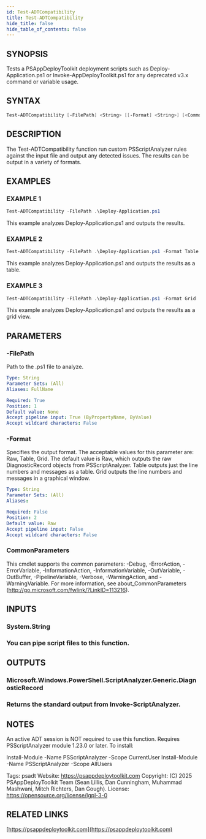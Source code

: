 ```yaml
---
id: Test-ADTCompatibility
title: Test-ADTCompatibility
hide_title: false
hide_table_of_contents: false
---
```


## SYNOPSIS

Tests a PSAppDeployToolkit deployment scripts such as Deploy-Application.ps1 or Invoke-AppDeployToolkit.ps1 for any deprecated v3.x command or variable usage.

## SYNTAX

```powershell
Test-ADTCompatibility [-FilePath] <String> [[-Format] <String>] [<CommonParameters>]
```

## DESCRIPTION

The Test-ADTCompatibility function run custom PSScriptAnalyzer rules against the input file and output any detected issues.
The results can be output in a variety of formats.

## EXAMPLES

### EXAMPLE 1

```powershell
Test-ADTCompatibility -FilePath .\Deploy-Application.ps1
```

This example analyzes Deploy-Application.ps1 and outputs the results.

### EXAMPLE 2

```powershell
Test-ADTCompatibility -FilePath .\Deploy-Application.ps1 -Format Table
```

This example analyzes Deploy-Application.ps1 and outputs the results as a table.

### EXAMPLE 3

```powershell
Test-ADTCompatibility -FilePath .\Deploy-Application.ps1 -Format Grid
```

This example analyzes Deploy-Application.ps1 and outputs the results as a grid view.

## PARAMETERS

### -FilePath

Path to the .ps1 file to analyze.

```yaml
Type: String
Parameter Sets: (All)
Aliases: FullName

Required: True
Position: 1
Default value: None
Accept pipeline input: True (ByPropertyName, ByValue)
Accept wildcard characters: False
```

### -Format

Specifies the output format.
The acceptable values for this parameter are: Raw, Table, Grid.
The default value is Raw, which outputs the raw DiagnosticRecord objects from PSScriptAnalyzer.
Table outputs just the line numbers and messages as a table.
Grid outputs the line numbers and messages in a graphical window.

```yaml
Type: String
Parameter Sets: (All)
Aliases:

Required: False
Position: 2
Default value: Raw
Accept pipeline input: False
Accept wildcard characters: False
```

### CommonParameters

This cmdlet supports the common parameters: -Debug, -ErrorAction, -ErrorVariable, -InformationAction, -InformationVariable, -OutVariable, -OutBuffer, -PipelineVariable, -Verbose, -WarningAction, and -WarningVariable.
For more information, see about_CommonParameters (http://go.microsoft.com/fwlink/?LinkID=113216).

## INPUTS

### System.String

### You can pipe script files to this function.
## OUTPUTS

### Microsoft.Windows.PowerShell.ScriptAnalyzer.Generic.DiagnosticRecord

### Returns the standard output from Invoke-ScriptAnalyzer.
## NOTES
An active ADT session is NOT required to use this function.
Requires PSScriptAnalyzer module 1.23.0 or later.
To install:

Install-Module -Name PSScriptAnalyzer -Scope CurrentUser
Install-Module -Name PSScriptAnalyzer -Scope AllUsers

Tags: psadt
Website: https://psappdeploytoolkit.com
Copyright: (C) 2025 PSAppDeployToolkit Team (Sean Lillis, Dan Cunningham, Muhammad Mashwani, Mitch Richters, Dan Gough).
License: https://opensource.org/license/lgpl-3-0

## RELATED LINKS

[https://psappdeploytoolkit.com](https://psappdeploytoolkit.com)
